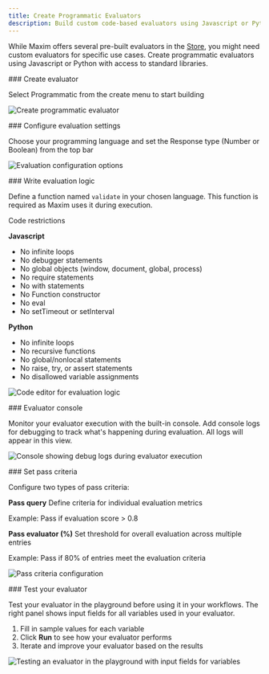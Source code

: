 ```yaml
---
title: Create Programmatic Evaluators
description: Build custom code-based evaluators using Javascript or Python
---
```



While Maxim offers several pre-built evaluators in the [Store](/docs/library/how-to/evaluators/use-pre-built-evaluators), you might need custom evaluators for specific use cases. Create programmatic evaluators using Javascript or Python with access to standard libraries.

<Steps>
<Step>
### Create evaluator

Select Programmatic from the create menu <Plus className="inline-block size-5"/> to start building

![Create programmatic evaluator](/images/docs/library/how-to/evaluators/common/create-evaluator.png)

</Step>

<Step>
### Configure evaluation settings

Choose your programming language and set the Response type (Number or Boolean) from the top bar

![Evaluation configuration options](/images/docs/library/how-to/evaluators/programmatic-evaluator/config-top-bar.png)

</Step>

<Step>
### Write evaluation logic

Define a function named `validate` in your chosen language. This function is required as Maxim uses it during execution.

<Callout type="info">
Code restrictions

**Javascript**

- No infinite loops
- No debugger statements
- No global objects (window, document, global, process)
- No require statements
- No with statements
- No Function constructor
- No eval
- No setTimeout or setInterval

**Python**

- No infinite loops
- No recursive functions
- No global/nonlocal statements
- No raise, try, or assert statements
- No disallowed variable assignments

</Callout>

![Code editor for evaluation logic](/images/docs/library/how-to/evaluators/programmatic-evaluator/code-editor.png)

</Step>

<Step>
### Evaluator console

Monitor your evaluator execution with the built-in console. Add console logs for debugging to track what's happening during evaluation. All logs will appear in this view.

![Console showing debug logs during evaluator execution](/images/docs/library/how-to/evaluators/programmatic-evaluator/programmatic-evaluator-console.png)

</Step>

<Step>
### Set pass criteria

Configure two types of pass criteria:

**Pass query**
Define criteria for individual evaluation metrics

Example: Pass if evaluation score > 0.8

**Pass evaluator (%)**
Set threshold for overall evaluation across multiple entries

Example: Pass if 80% of entries meet the evaluation criteria

![Pass criteria configuration](/images/docs/library/how-to/evaluators/common/pass-criteria.png)

</Step>

<Step>
### Test your evaluator

Test your evaluator in the playground before using it in your workflows. The right panel shows input fields for all variables used in your evaluator.

1. Fill in sample values for each variable
2. Click **Run** to see how your evaluator performs
3. Iterate and improve your evaluator based on the results

![Testing an evaluator in the playground with input fields for variables](/images/docs/library/how-to/evaluators/common/evaluator-playground.png)

</Step>
</Steps>
